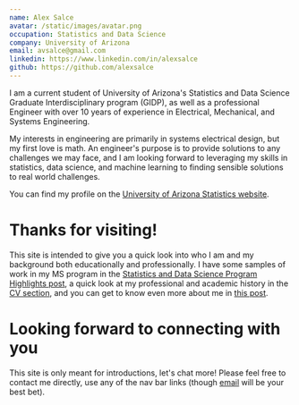 ```yaml
---
name: Alex Salce
avatar: /static/images/avatar.png
occupation: Statistics and Data Science
company: University of Arizona
email: avsalce@gmail.com
linkedin: https://www.linkedin.com/in/alexsalce
github: https://github.com/alexsalce
---
```


I am a current student of University of Arizona's Statistics and Data Science Graduate Interdisciplinary program (GIDP), as well as a professional Engineer with over 10 years of experience in Electrical, Mechanical, and Systems Engineering. 

My interests in engineering are primarily in systems electrical design, but my first love is math. An engineer's purpose is to provide solutions to any challenges we may face, and I am looking forward to leveraging my skills in statistics, data science, and machine learning to finding sensible solutions to real world challenges.

You can find my profile on the [University of Arizona Statistics website](https://statistics.arizona.edu/person/alex-salce).

# Thanks for visiting!

This site is intended to give you a quick look into who I am and my background both educationally and professionally. I have some samples of work in my MS program in the [Statistics and Data Science Program Highlights post](/blog/programhighlights), a quick look at my professional and academic history in the [CV section](/blog/cv), and you can get to know even more about me in [this post](/blog/aboutme).

# Looking forward to connecting with you

This site is only meant for introductions, let's chat more! Please feel free to contact me directly, use any of the nav bar links (though [email](mailto:avsalce@gmail.com) will be your best bet).
